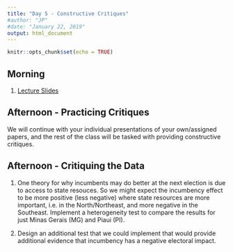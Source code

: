 ```yaml
---
title: "Day 5 - Constructive Critiques"
#author: "JP"
#date: "January 22, 2019"
output: html_document
---
```


```r
knitr::opts_chunk$set(echo = TRUE)
```

## Morning

1. [Lecture Slides](https://jonnyphillips.github.io/Causal_Critiques_2020/Day 5/Slides_Day_5_v1.pdf)

## Afternoon - Practicing Critiques

We will continue with your individual presentations of your own/assigned papers, and the rest of the class will be tasked with providing constructive critiques.

## Afternoon - Critiquing the Data

1. One theory for why incumbents may do better at the next election is due to access to state resouces. So we might expect the incumbency effect to be more positive (less negative) where state resources are more important, i.e. in the North/Northeast, and more negative in the Southeast. Implement a heterogeneity test to compare the results for just Minas Gerais (MG) and Piaui (PI).

2. Design an additional test that we could implement that would provide additional evidence that incumbency has a negative electoral impact.
